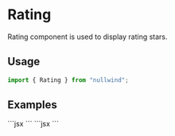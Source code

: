 
<Meta title="Rating" description="Rating component is used to display rating stars." />

# Rating

Rating component is used to display rating stars.

## Usage

```jsx
import { Rating } from "nullwind";
```

## Examples

<Playground title="Default">
  <Playground.Preview>
    <Rating averageRate={3} />
  </Playground.Preview>
  <Playground.Code>
    ```jsx
    <Rating averageRate={3} bind={this.rating} />
    ```
  </Playground.Code>
</Playground>

<Playground title="Read only">
  <Playground.Preview>
    <Rating averageRate={2} readOnly />
  </Playground.Preview>
  <Playground.Code>
    ```jsx
    <Rating averageRate={2} readOnly bind={this.rating} />
    ```
  </Playground.Code>
</Playground>
